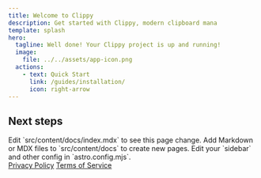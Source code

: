 ```yaml
---
title: Welcome to Clippy
description: Get started with Clippy, modern clipboard mana
template: splash
hero:
  tagline: Well done! Your Clippy project is up and running!
  image:
    file: ../../assets/app-icon.png
  actions:
    - text: Quick Start
      link: /guides/installation/
      icon: right-arrow
---
```



## Next steps

<CardGrid stagger>
  <Card title="Update content" icon="pencil">
    Edit `src/content/docs/index.mdx` to see this page change.
  </Card>
  <Card title="Add new content" icon="add-document">
    Add Markdown or MDX files to `src/content/docs` to create new pages.
  </Card>
  <Card title="Configure your site" icon="setting">
    Edit your `sidebar` and other config in `astro.config.mjs`.
  </Card>
</CardGrid>

<div class="flex justify-between">
  <a href="/legal/privacy-policy">Privacy Policy</a>
  <a href="/legal/terms-of-service">Terms of Service</a>
</div>
